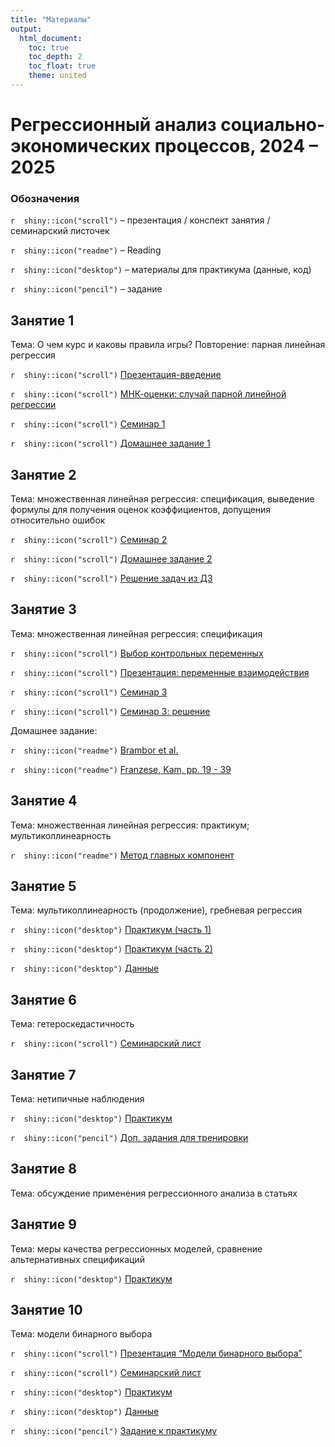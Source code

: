 ```yaml
---
title: "Материалы"
output: 
  html_document:
    toc: true
    toc_depth: 2
    toc_float: true
    theme: united
---
```

# Регрессионный анализ социально-экономических процессов, 2024 -- 2025
 
### Обозначения
 
`r  shiny::icon("scroll")` -- презентация / конспект занятия / семинарский листочек
 
`r  shiny::icon("readme")` -- Reading
 
`r  shiny::icon("desktop")` -- материалы для практикума (данные, код)
 
`r  shiny::icon("pencil")` -- задание 
 
## Занятие 1
 
Тема: О чем курс и каковы правила игры? Повторение: парная линейная регрессия
  
`r  shiny::icon("scroll")` <a href="regression_intro_2024.pdf" title=>Презентация-введение</a> 

`r  shiny::icon("scroll")` <a href="OLS_notes.pdf" title=>МНК-оценки: случай парной линейной регрессии</a> 

`r  shiny::icon("scroll")` <a href="reg_seminar1_2024.pdf" title=>Семинар 1</a> 

`r  shiny::icon("scroll")` <a href="css_reg_hw1_2024.pdf" title=>Домашнее задание 1</a> 

## Занятие 2
 
Тема: множественная линейная регрессия: спецификация, выведение формулы для получения оценок коэффициентов, допущения относительно ошибок
  
`r  shiny::icon("scroll")` <a href="reg_seminar2_2024.pdf" title=>Семинар 2</a> 

`r  shiny::icon("scroll")` <a href="css_reg_hw2_2024.pdf" title=>Домашнее задание 2</a> 

`r  shiny::icon("scroll")` <a href="css_reg_hw_solution.pdf" title=>Решение задач из ДЗ</a> 

## Занятие 3
 
Тема: множественная линейная регрессия: спецификация

`r  shiny::icon("scroll")` <a href="lecture_notes.pdf" title=>Выбор контрольных переменных</a> 

`r  shiny::icon("scroll")` <a href="interactions_presentation.pdf" title=>Презентация: переменные взаимодействия</a> 

`r  shiny::icon("scroll")` <a href="reg_seminar3.pdf" title=>Семинар 3</a> 

`r  shiny::icon("scroll")` <a href="reg_seminar3_solution.pdf" title=>Семинар 3: решение</a> 

Домашнее задание: 

`r  shiny::icon("readme")` <a href="https://disk.yandex.ru/i/XhNnotShTyC8dw" title=> Brambor et al.</a>
 
`r  shiny::icon("readme")` <a href="https://disk.yandex.ru/i/ufuj_2Ks2FglpQ" title=> Franzese, Kam, pp. 19 - 39 </a>

## Занятие 4
 
Тема: множественная линейная регрессия: практикум; мультиколлинеарность 

`r  shiny::icon("readme")` <a href="PCA.pdf" title=> Метод главных компонент </a>

## Занятие 5
 
Тема: мультиколлинеарность (продолжение), гребневая регрессия

`r  shiny::icon("desktop")` <a href="lab3_1.ipynb" title=> Практикум (часть 1) </a>

`r  shiny::icon("desktop")` <a href="lab3_2.ipynb" title=> Практикум (часть 2) </a>

`r  shiny::icon("desktop")` <a href="lab3_2.dta" title=> Данные </a>

## Занятие 6
 
Тема: гетероскедастичность

`r  shiny::icon("scroll")` <a href="css_reg_seminar5.pdf" title=> Семинарский лист </a>

## Занятие 7
 
Тема: нетипичные наблюдения

`r  shiny::icon("desktop")` <a href="lab4.ipynb" title=> Практикум </a>

`r  shiny::icon("pencil")` <a href="css_reg_pre_exam_practice.pdf" title=> Доп. задания для тренировки </a> 

## Занятие 8
 
Тема: обсуждение применения регрессионного анализа в статьях 

## Занятие 9
 
Тема: меры качества регрессионных моделей, сравнение альтернативных спецификаций

`r  shiny::icon("desktop")` <a href="lab5.ipynb" title=> Практикум </a>

## Занятие 10
 
Тема: модели бинарного выбора

`r  shiny::icon("scroll")` <a href="BCM_lecture.pdf" title=> Презентация "Модели бинарного выбора" </a>

`r  shiny::icon("scroll")` <a href="css_reg_seminar7.pdf" title=> Семинарский лист </a>

`r  shiny::icon("desktop")` <a href="lab6.ipynb" title=> Практикум </a>

`r  shiny::icon("desktop")` <a href="lab_logit.dta" title=> Данные </a>

`r  shiny::icon("pencil")` <a href="reg_binarychoice_lab.pdf" title=> Задание к практикуму </a> 






